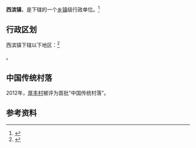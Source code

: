 {{中国乡级行政区|35/04/26/102/000
| 电话区号 = 598
}}

'''西滨镇'''，是{{PRC admin/fullname|35/04/26/102/000|3}}下辖的一个[[乡镇|乡镇]]级行政单位。<ref>{{PRC admin/ref sgc|{{PRC admin/parent|35/04/26/102/000}}}}</ref>

== 行政区划 ==

西滨镇下辖以下地区：<ref>{{PRC admin/ref sgc|35/04/26/102/000}}</ref>

{{PRC admin/children|35/04/26/102/000}}。

==中国传统村落==
2012年，[[厚丰村|厚丰村]]被评为首批“中国传统村落”。

== 参考资料 ==

{{reflist}}

{{行政区划小作品}}
{{PRC admin/navcat|35/04/26/102/000}}